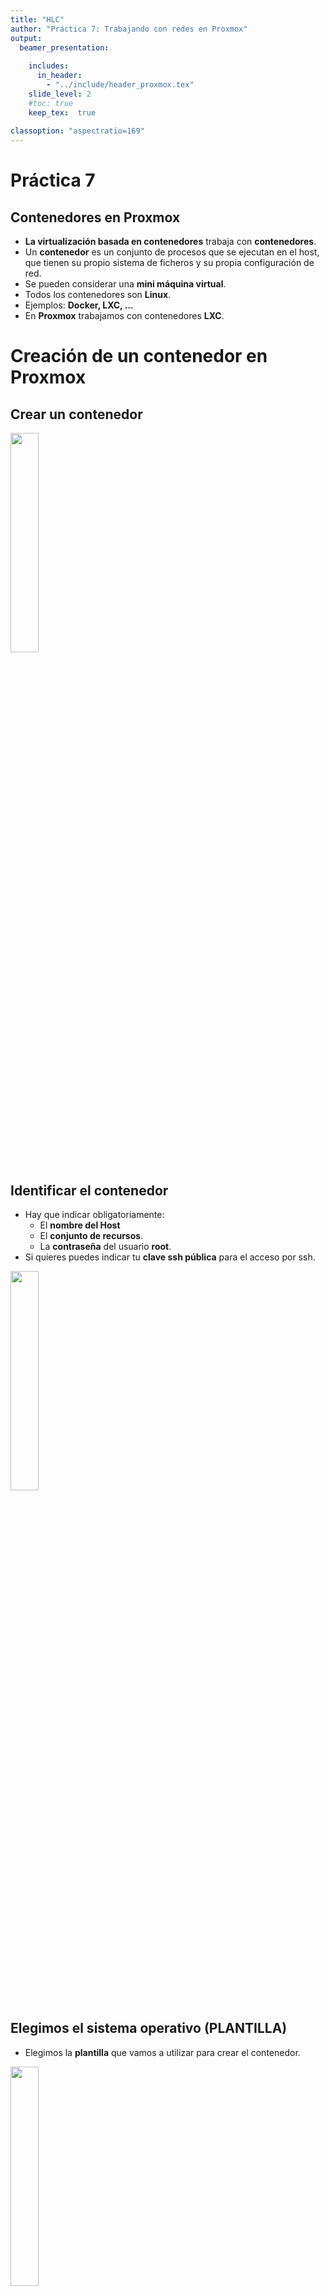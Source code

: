 ```yaml
---
title: "HLC"
author: "Práctica 7: Trabajando con redes en Proxmox"
output: 
  beamer_presentation:
    
    includes:
      in_header: 
        - "../include/header_proxmox.tex"
    slide_level: 2
    #toc: true
    keep_tex:  true
    
classoption: "aspectratio=169"
---
```


# Práctica 7

## Contenedores en Proxmox

* **La virtualización basada en contenedores** trabaja con **contenedores**.
* Un **contenedor** es un conjunto de procesos que se ejecutan en el host, que tienen su propio sistema de ficheros y su propia configuración de red. 
* Se pueden considerar una **mini máquina virtual**. 
* Todos los contenedores son **Linux**.
* Ejemplos: **Docker, LXC, ...**
* En **Proxmox** trabajamos con contenedores **LXC**.

# Creación de un contenedor en Proxmox

## Crear un contenedor

\centering
![ ](img/crear_ct01.png){height=30%}

## Identificar el contenedor

* Hay que indicar obligatoriamente:
  * El **nombre del Host**
  * El **conjunto de recursos**.
  * La **contraseña** del usuario **root**.
* Si quieres puedes indicar tu **clave ssh pública** para el acceso por ssh.

\centering
![ ](img/crear_ct02.png){height=30%}

## Elegimos el sistema operativo (PLANTILLA)

* Elegimos la **plantilla** que vamos a utilizar para crear el contenedor. 

\centering
![ ](img/crear_ct03.png){height=30%}

## Selección de discos

* Escogemos los discos que tendrá la máquina virtual. Por defecto se añade un disco. Podemos añadir más discos.
* El disco se creará en el almacenamiento **local-lvm** y debemos indicar el **tamaño**.

\centering
![ ](img/crear_ct04.png){height=30%}

## Selección de la CPU

* **Podemos elegir el número de Nucleos de la CPU de nuestro contenedor**. 

\centering
![ ](img/crear_ct05.png){height=30%}

## Configuración de la memoria

* Indicamos la cantidad de memoria que tendrá nuestra máquina virtual (en MiB no MB (!)).

\centering
![ ](img/crear_ct06.png){height=30%}

## Configuración de red

* En un principio nuestra máquina estará conectada al bridge externo **vmbr0** por lo que tomará una dirección IP del servidor DHCP de nuestra red. 
* No configuramos VLAN. 
* Por lo tanto, En el campo **IPv4** elegimos **DHCP**.

\centering
![ ](img/crear_ct07.png){height=30%}

* Por último la configuración **DNS** la dejamos por defecto.

## Creación del contenedor

\centering
![ ](img/crear_ct08.png){height=70%}

# Gestión y configuración del contenedor

## Gestión de máquinas virtuales

* **Botón derecho sobre el contenedor**

\centering
![ ](img/crear_ct09.png){height=50%}


## Gestión de máquinas virtuales

* **Panel lateral**

\centering
![ ](img/crear_ct10.png){height=50%}

## Gestión de máquinas virtuales

* **Resumen**: Resumen y monitorización del contenedor elegido.
* **Consola**: Nos permite acceder a una consola para trabajar con el contenedor.
* **Recursos**: Nos permite ver y cambiar la configuración hardware.
* **Red**: Nos permite cambiar la configuración de red del contenedor.
* **DNS**: Nos permite cambiar la configuración de DNS del contenedor.
* **Opciones**: Nos permite modificar opciones del contenedor.
* **Historial de Tareas**: Nos muestra el historial de tareas que se han realizado sobr el contenedor.
* **Copia de seguridad**: Nos permite realizar una copia de seguridad. 
* **Snapshots**: Nos permite crear un snapshot del contenedor para recuperar posteriormente su estado.

## Eliminar un contenedor

* Para eliminar un contenedor tenemos que pararla, y escoger la opción
**Eliminar** del botón **Más**:

\centering
![ ](img/create_vm12.png){height=30%}


* Para eliminarla se nos pedirá el identificador del contenedor para la confirmación.

## Inicio del contenedor

* Recuerda que al crear el contenedor tenemos el usuario **root**.

\centering
![ ](img/crear_ct11.png){height=70%}


# Práctica 7

## ¿Qué tienes que hacer?

1. Crea una nuevo contenedor a partir de la plantilla **Debian 12** que se llame **contenedor1**. No indiques tu clave SSH pública en la creación.
2. Copia tu clave pública SSH manualmente en el contenedor.
3. Acceder por SSH al **contenedor1**.
4. Crea una conexión SSH en guacamole para acceder al **contenedor1**.
5. Crea una nuevo contenedor a partir de la plantilla **Ubuntu 22.04** que se llame **contenedor2**. Indica tu clave SSH pública en la creación.
6. Acceder por SSH al **contenedor2**.
7. Crea una conexión SSH en guacamole para acceder al **contenedor2**.

## ¿Qué tienes que entregar?

1. Una captura de pantalla, donde se accede al **contenedor1** desde la consola de Proxmox.
2. Una captura de pantalla donde se ve el acceso SSH al **contenedor1**.
3. Una captura de pantalla donde se ve el acceso SSH al **contenedor1** con Guacamole.
4. Una captura de pantalla, donde se accede al **contenedor2** desde la consola de Proxmox.
5. Una captura de pantalla donde se ve el acceso SSH al **contenedor2**.
6. Una captura de pantalla donde se ve el acceso SSH al **contenedor2** con Guacamole.